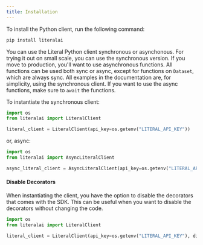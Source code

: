 ```yaml
---
title: Installation
---
```


To install the Python client, run the following command:

```bash
pip install literalai
```

You can use the Literal Python client synchronous or asynchonous. For trying it out on small scale, you can use the synchronous version. If you move to production, you'll want to use asynchronous functions. All functions can be used both sync or async, except for functions on `Dataset`, which are always sync. All examples in the documentation are, for simplicity, using the synchronous client. If you want to use the async functions, make sure to `await` the functions.

To instantiate the synchronous client:

```python
import os
from literalai import LiteralClient

literal_client = LiteralClient(api_key=os.getenv("LITERAL_API_KEY")) 
```

or, async:

```python
import os
from literalai import AsyncLiteralClient

async_literal_client = AsyncLiteralClient(api_key=os.getenv("LITERAL_API_KEY")) 
```

#### Disable Decorators

When instantiating the client, you have the option to disable the decorators that comes with the SDK. This can be useful when you want to disable the decorators without changing the code. 

```python
import os
from literalai import LiteralClient

literal_client = LiteralClient(api_key=os.getenv("LITERAL_API_KEY"), disabled=True) 
```